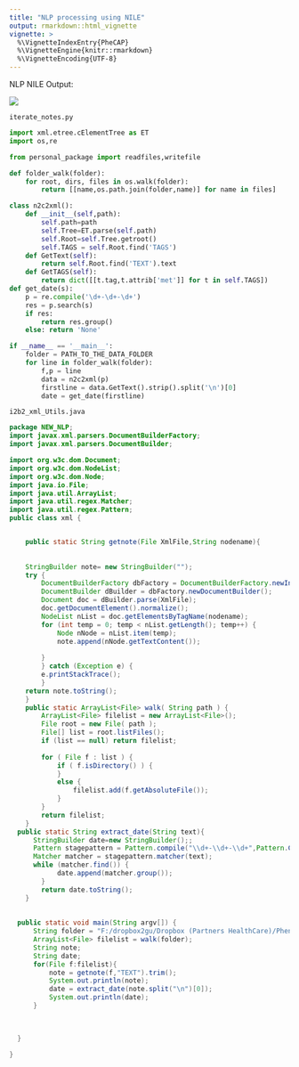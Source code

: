```yaml
---
title: "NLP processing using NILE"
output: rmarkdown::html_vignette
vignette: >
  %\VignetteIndexEntry{PheCAP}
  %\VignetteEngine{knitr::rmarkdown}
  %\VignetteEncoding{UTF-8}
---
```


NLP NILE Output:

![](img/NLE_NILE_output.png)

`iterate_notes.py`

```python
import xml.etree.cElementTree as ET
import os,re

from personal_package import readfiles,writefile

def folder_walk(folder):
    for root, dirs, files in os.walk(folder):
        return [[name,os.path.join(folder,name)] for name in files]

class n2c2xml():
    def __init__(self,path):
        self.path=path
        self.Tree=ET.parse(self.path)
        self.Root=self.Tree.getroot()
        self.TAGS = self.Root.find('TAGS')
    def GetText(self):
        return self.Root.find('TEXT').text
    def GetTAGS(self):
        return dict([[t.tag,t.attrib['met']] for t in self.TAGS])
def get_date(s):
    p = re.compile('\d+-\d+-\d+')
    res = p.search(s)
    if res:
        return res.group()
    else: return 'None'

if __name__ == '__main__':
    folder = PATH_TO_THE_DATA_FOLDER
    for line in folder_walk(folder):
        f,p = line
        data = n2c2xml(p)
        firstline = data.GetText().strip().split('\n')[0]
        date = get_date(firstline)
```


`i2b2_xml_Utils.java`

```java
package NEW_NLP;
import javax.xml.parsers.DocumentBuilderFactory;
import javax.xml.parsers.DocumentBuilder;

import org.w3c.dom.Document;
import org.w3c.dom.NodeList;
import org.w3c.dom.Node;
import java.io.File;
import java.util.ArrayList;
import java.util.regex.Matcher;
import java.util.regex.Pattern;
public class xml {


	public static String getnote(File XmlFile,String nodename){
		
	
	StringBuilder note= new StringBuilder("");
	try {
		DocumentBuilderFactory dbFactory = DocumentBuilderFactory.newInstance();
		DocumentBuilder dBuilder = dbFactory.newDocumentBuilder();
		Document doc = dBuilder.parse(XmlFile);
		doc.getDocumentElement().normalize();
		NodeList nList = doc.getElementsByTagName(nodename);
		for (int temp = 0; temp < nList.getLength(); temp++) {
			Node nNode = nList.item(temp);
			note.append(nNode.getTextContent());
			
		}
	    } catch (Exception e) {
		e.printStackTrace();
	    }
	return note.toString();
	}
	public static ArrayList<File> walk( String path ) {
		ArrayList<File> filelist = new ArrayList<File>();
        File root = new File( path );
        File[] list = root.listFiles();
        if (list == null) return filelist;
        
        for ( File f : list ) {
            if ( f.isDirectory() ) {
            }
            else {
            	filelist.add(f.getAbsoluteFile());
            }
        }
		return filelist;
    }
  public static String extract_date(String text){
	  StringBuilder date=new StringBuilder();;
	  Pattern stagepattern = Pattern.compile("\\d+-\\d+-\\d+",Pattern.CASE_INSENSITIVE);
	  Matcher matcher = stagepattern.matcher(text);
	  while (matcher.find()) {
	        date.append(matcher.group());
	    }
	    return date.toString();
	}
	  
  
  public static void main(String argv[]) {
	  String folder = "F:/dropbox2gu/Dropbox (Partners HealthCare)/Phenotyping_Protocol/PheCap_Protocol_R1/2014_i2b2_NLP_set1/data";
      ArrayList<File> filelist = walk(folder);
      String note;
      String date;
      for(File f:filelist){
    	  note = getnote(f,"TEXT").trim();
    	  System.out.println(note);
    	  date = extract_date(note.split("\n")[0]);
    	  System.out.println(date);
      }
      

    
  }

}
```

